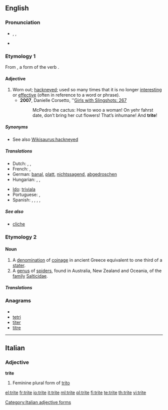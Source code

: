 ==English==

===Pronunciation===
* {{enPR|trīt}}, {{IPA|/traɪt/}}, {{SAMPA|/traIt/}}
* {{rhymes|aɪt}}

===Etymology 1===
From {{etyl|la}} {{term|tritus|lang=la}}, a form of the verb {{term|terere||to rub or wear|lang=la}}.

====Adjective====
{{en-adj|trit|er}}

# Worn out; [[hackneyed]]; used so many times that it is no longer [[interesting]] or [[effective]] (often in reference to a word or phrase).
#* '''2007''', Danielle Corsetto, ''[http://www.daniellecorsetto.com/archive.php?today=630&comic=267 Girls with Slingshots: 267]
#*: McPedro the cactus: How to woo a woman!  On yehr fahrst date, don’t bring her cut flowers!  That’s inhumane!  And '''trite'''!

=====Synonyms=====
* See also [[Wikisaurus:hackneyed]]

=====Translations=====
{{trans-top|worn out; hackneyed; used so many times that it is no longer interesting or effective}}
* Dutch: {{t|nl|versleten}}, {{t|nl|afgezaagd}}, {{t-|nl|banaal}}
* French: {{t+|fr|banal}}, {{t+|fr|trivial}}
* German: [[banal]], [[platt]], [[nichtssagend]], [[abgedroschen]]
* Hungarian: {{t|hu|elkoptatott}}, {{t|hu|elcsépelt}}, {{t|hu|banális}}
{{trans-mid}}
* [[Ido]]: [[triviala]]
* Portuguese: {{t+|pt|gasto}}, {{t+|pt|banal}}
* Spanish: {{t-|es|manido}}, {{t-|es|trillado}}, {{t-|es|cliché}}, {{t-|es|tópico}}, {{t-|es|lugar común}}
{{trans-bottom}}

=====See also=====
* [[cliche]]

===Etymology 2===
{{etystub}}

{{wikipedia|Trite (genus)}}
====Noun====
{{en-noun|-}}

# A [[denomination]] of [[coinage]] in ancient Greece equivalent to one third of a [[stater]].
# A [[genus]] of [[spider]]s, found in Australia, New Zealand and Oceania, of the [[family]] [[Salticidae]].

=====Translations=====
{{trans-top|denomination of ancient Greek coinage}}
{{trans-mid}}
{{trans-bottom}}

{{trans-top|spider genus}}
{{trans-mid}}
{{trans-bottom}}

===Anagrams===
* {{alphagram|eirtt}}
* [[tetri#English|tetri]]
* [[titer#English|titer]]
* [[titre#English|titre]]

----

==Italian==

===Adjective===
'''trite''' {{f}}

# Feminine plural form of [[trito]]

[[Category:Italian adjective forms]]

[[el:trite]]
[[fr:trite]]
[[io:trite]]
[[it:trite]]
[[ml:trite]]
[[pl:trite]]
[[fi:trite]]
[[te:trite]]
[[th:trite]]
[[vi:trite]]